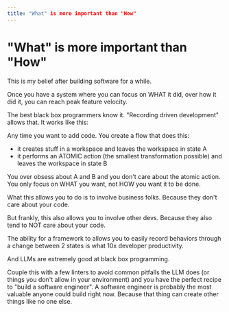 ```yaml
---
title: "What" is more important than "How"
---
```


# "What" is more important than "How"

This is my belief after building software for a while.

Once you have a system where you can focus on WHAT it did, over how it did it, you can reach peak feature velocity.

The best black box programmers know it. "Recording driven development" allows that. It works like this:

Any time you want to add code. You create a flow that does this:

- it creates stuff in a workspace and leaves the workspace in state A
- it performs an ATOMIC action (the smallest transformation possible) and leaves the workspace in state B

You over obsess about A and B and you don't care about the atomic action. You only focus on WHAT you want, not HOW you want it to be done.

What this allows you to do is to involve business folks. Because they don't care about your code.

But frankly, this also allows you to involve other devs. Because they also tend to NOT care about your code.

The ability for a framework to allows you to easily record behaviors through a change between 2 states is what 10x developer productivity.

And LLMs are extremely good at black box programming.

Couple this with a few linters to avoid common pitfalls the LLM does (or things you don't allow in your environment) and you have the perfect recipe to "build a software engineer". A software engineer is probably the most valuable anyone could build right now. Because that thing can create other things like no one else.
